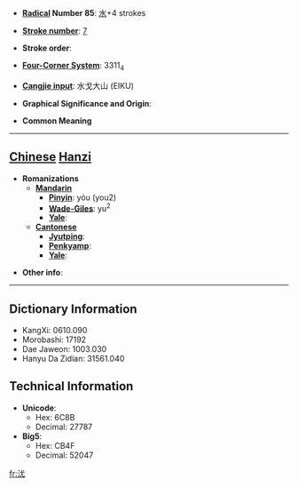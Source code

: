 * '''[[Wiktionary:Chinese radical index| Radical]] Number 85''': [[Wiktionary:Chinese radical index 水|水]]+4 strokes

* '''[[Wiktionary:Chinese total strokes index|Stroke number]]''': [[Wiktionary:Chinese total strokes index 7|7]]

* '''Stroke order''': 

* '''[[Wiktionary:Chinese four corner index|Four-Corner System]]''': 3311<sub>4</sub>

* '''[[Wiktionary:Chinese Cangjie index|Cangjie input]]''': 水戈大山 (EIKU)

* '''Graphical Significance and Origin''': 

* '''Common Meaning'''

----

== [[Chinese]] [[Hanzi]] ==

* '''Romanizations'''
** '''[[Mandarin]]'''
*** '''[[Pinyin]]''': yóu (you2)
*** '''[[Wade-Giles]]''': yu<sup>2</sup>
*** '''[[Yale]]''': 
** '''[[Cantonese]]'''
*** '''[[Jyutping]]''':
*** '''[[Penkyamp]]''': 
*** '''[[Yale]]''': 

* '''Other info''': 

----

== Dictionary Information ==

* KangXi: 0610.090
* Morobashi: 17192
* Dae Jaweon: 1003.030
* Hanyu Da Zidian: 31561.040

== Technical Information ==

* '''Unicode''':
** Hex: 6C8B
** Decimal: 27787
* '''Big5''':
** Hex: CB4F
** Decimal: 52047

[[fr:沋]]